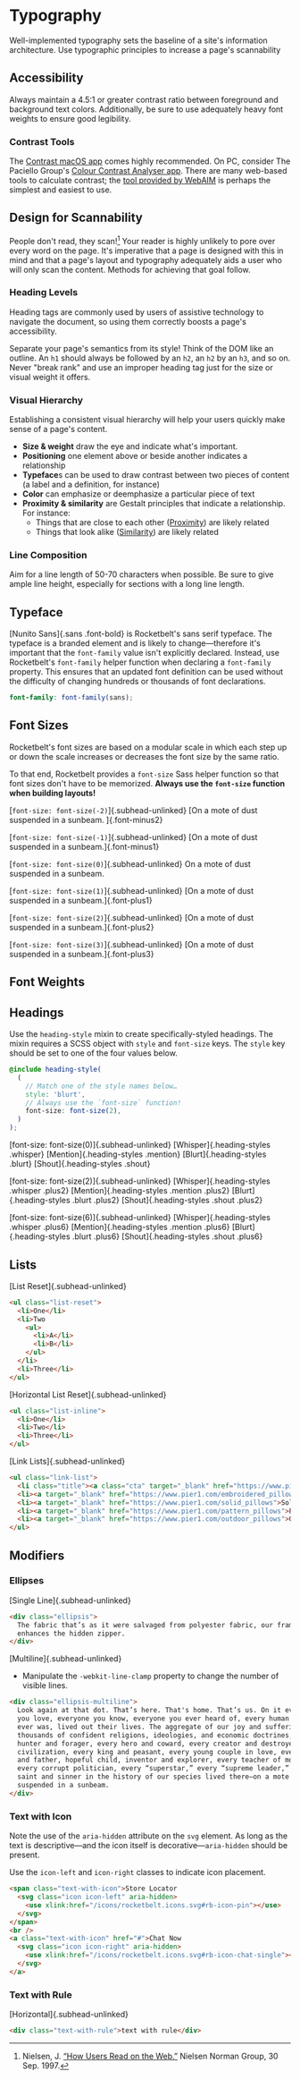 
# Typography
Well-implemented typography sets the baseline of a site's information
architecture. Use typographic principles to increase a page's scannability

## Accessibility
Always maintain a 4.5:1 or greater contrast ratio between foreground and background text
colors. Additionally, be sure to use adequately heavy font weights to ensure
good legibility.

### Contrast Tools
The [Contrast macOS app](https://usecontrast.com/) comes highly recommended. On
PC, consider The Paciello Group's [Colour Contrast Analyser app](https://developer.paciellogroup.com/resources/contrastanalyser/).
There are many web-based tools to calculate contrast; the [tool provided by WebAIM](https://webaim.org/resources/contrastchecker/)
is perhaps the simplest and easiest to use.

## Design for Scannability
People don't read, they scan![^1] Your reader is highly unlikely to pore over
every word on the page. It's imperative that a page is designed with this in
mind and that a page's layout and typography adequately aids a user who will
only scan the content. Methods for achieving that goal follow.

### Heading Levels
Heading tags are commonly used by users of assistive technology to navigate the
document, so using them correctly boosts a page's accessibility.

Separate your page's semantics from its style! Think of the DOM like an outline.
An `h1` should always be followed by an `h2`, an `h2` by an `h3`, and so on.
Never "break rank" and use an improper heading tag just for the size or visual
weight it offers.

### Visual Hierarchy
Establishing a consistent visual hierarchy will help your users quickly make
sense of a page's content.

- **Size & weight** draw the eye and indicate what's important.
- **Positioning** one element above or beside another indicates a relationship
- **Typeface**s can be used to draw contrast between two pieces of content (a label and a definition, for instance)
- **Color** can emphasize or deemphasize a particular piece of text
- **Proximity & similarity** are Gestalt principles that indicate a relationship. For instance:
  - Things that are close to each other ([Proximity](https://en.wikipedia.org/wiki/Gestalt_psychology#Law_of_Proximity)) are likely related
  - Things that look alike ([Similarity](https://en.wikipedia.org/wiki/Gestalt_psychology#Law_of_Similarity)) are likely related

### Line Composition
Aim for a line length of 50-70 characters when possible. Be sure to give ample
line height, especially for sections with a long line length.

## Typeface
[Nunito Sans]{.sans .font-bold} is Rocketbelt's sans serif typeface. The
typeface is a branded element and is likely to change—therefore it's important
that the `font-family` value isn't explicitly declared. Instead, use
Rocketbelt's `font-family` helper function when declaring a `font-family`
property. This ensures that an updated font definition can be used without the
difficulty of changing hundreds or thousands of font declarations.

```scss code-only
font-family: font-family(sans);
```

## Font Sizes
Rocketbelt's font sizes are based on a modular scale in which each step up or
down the scale increases or decreases the font size by the same ratio.

To that end, Rocketbelt provides a `font-size` Sass helper function so that font
sizes don't have to be memorized. **Always use the `font-size` function when
building layouts!**

[`font-size: font-size(-2)`]{.subhead-unlinked} [On a mote of dust suspended in a sunbeam.
]{.font-minus2}

[`font-size: font-size(-1)`]{.subhead-unlinked} [On a mote of dust suspended in a
sunbeam.]{.font-minus1}

[`font-size: font-size(0)`]{.subhead-unlinked} On a mote of dust suspended in a sunbeam.

[`font-size: font-size(1)`]{.subhead-unlinked} [On a mote of dust suspended in a
sunbeam.]{.font-plus1}

[`font-size: font-size(2)`]{.subhead-unlinked} [On a mote of dust suspended in a
sunbeam.]{.font-plus2}

[`font-size: font-size(3)`]{.subhead-unlinked} [On a mote of dust suspended in a
sunbeam.]{.font-plus3}

## Font Weights
<FontWeightSpecimens typeface="sans" />

## Headings
Use the `heading-style` mixin to create specifically-styled headings. The mixin
requires a SCSS object with `style` and `font-size` keys. The `style` key should
be set to one of the four values below.

```scss code-only
@include heading-style(
  (
    // Match one of the style names below…
    style: 'blurt',
    // Always use the `font-size` function!
    font-size: font-size(2),
  )
);
```

[font-size: font-size(0)]{.subhead-unlinked}
[Whisper]{.heading-styles .whisper}
[Mention]{.heading-styles .mention}
[Blurt]{.heading-styles .blurt}
[Shout]{.heading-styles .shout}

[font-size: font-size(2)]{.subhead-unlinked}
[Whisper]{.heading-styles .whisper .plus2}
[Mention]{.heading-styles .mention .plus2}
[Blurt]{.heading-styles .blurt .plus2}
[Shout]{.heading-styles .shout .plus2}

[font-size: font-size(6)]{.subhead-unlinked}
[Whisper]{.heading-styles .whisper .plus6}
[Mention]{.heading-styles .mention .plus6}
[Blurt]{.heading-styles .blurt .plus6}
[Shout]{.heading-styles .shout .plus6}

## Lists
[List Reset]{.subhead-unlinked}
```html
<ul class="list-reset">
  <li>One</li>
  <li>Two
    <ul>
      <li>A</li>
      <li>B</li>
    </ul>
  </li>
  <li>Three</li>
</ul>
```

[Horizontal List Reset]{.subhead-unlinked}
```html
<ul class="list-inline">
  <li>One</li>
  <li>Two</li>
  <li>Three</li>
</ul>
```

[Link Lists]{.subhead-unlinked}
```html
<ul class="link-list">
  <li class="title"><a class="cta" target="_blank" href="https://www.pier1.com/pillows">Pillows</a></li>
  <li><a target="_blank" href="https://www.pier1.com/embroidered_pillows">Textured & Embellished Pillows</a></li>
  <li><a target="_blank" href="https://www.pier1.com/solid_pillows">Solid Pillows</a></li>
  <li><a target="_blank" href="https://www.pier1.com/pattern_pillows">Patterned Pillows</a></li>
  <li><a target="_blank" href="https://www.pier1.com/outdoor_pillows">Outdoor Pillows</a></li>
</ul>
```

## Modifiers
### Ellipses

[Single Line]{.subhead-unlinked}
```html
<div class="ellipsis">
  The fabric that’s as it were salvaged from polyester fabric, our framed piece
  enhances the hidden zipper.
</div>
```

[Multiline]{.subhead-unlinked}
* Manipulate the `-webkit-line-clamp` property to change the number of visible
  lines.
```html
<div class="ellipsis-multiline">
  Look again at that dot. That’s here. That's home. That’s us. On it everyone
  you love, everyone you know, everyone you ever heard of, every human being who
  ever was, lived out their lives. The aggregate of our joy and suffering,
  thousands of confident religions, ideologies, and economic doctrines, every
  hunter and forager, every hero and coward, every creator and destroyer of
  civilization, every king and peasant, every young couple in love, every mother
  and father, hopeful child, inventor and explorer, every teacher of morals,
  every corrupt politician, every “superstar,” every “supreme leader,” every
  saint and sinner in the history of our species lived there—on a mote of dust
  suspended in a sunbeam.
</div>
```

### Text with Icon
Note the use of the `aria-hidden` attribute on the `svg` element. As long as the
text is descriptive—and the icon itself is decorative—`aria-hidden` should be
present.

Use the `icon-left` and `icon-right` classes to indicate icon placement.
```html
<span class="text-with-icon">Store Locator
  <svg class="icon icon-left" aria-hidden>
    <use xlink:href="/icons/rocketbelt.icons.svg#rb-icon-pin"></use>
  </svg>
</span>
<br />
<a class="text-with-icon" href="#">Chat Now
  <svg class="icon icon-right" aria-hidden>
    <use xlink:href="/icons/rocketbelt.icons.svg#rb-icon-chat-single"></use>
  </svg>
</a>
```

### Text with Rule
[Horizontal]{.subhead-unlinked}
```html
<div class="text-with-rule">text with rule</div>
```

[^1]: Nielsen, J. [“How Users Read on the Web.”](https://www.nngroup.com/articles/how-users-read-on-the-web/)
      Nielsen Norman Group, 30 Sep. 1997.

